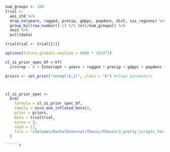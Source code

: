 ```r
num_groups <- 100
trial <- 
  aei_std %>% 
  drop_na(years, rugged, precip, gdppc, popdens, dist, six_regions) %>% 
  group_by((row_number()-1) %/% (n()/num_groups)) %>%
  nest %>% 
  pull(data)

trialtrial <- trial[[1]]
```

```r
options(future.globals.maxSize = 8000 * 1024^2)

cl_zi_prior_spec_bf <-bf(
  irrcrop ~ 0 + Intercept + years + rugged + precip + gdppc + popdens + dist + (1 + popdens + gdppc + years |six_regions))

priors <- set_prior("normal(0,1)", class = "b") #slope parameters



cl_zi_prior_spec <-
  brm(
    formula = cl_zi_prior_spec_bf,
    family = zero_one_inflated_beta(),
    prior = priors,
    data = trialtrial, 
    cores = 3,
    seed = 17,
    file = "/Volumes/RachelExternal/Thesis/Thesis/3_pretty_scripts_for_profs/Fits/brm_multiple_trial_1"
  )

``````r

```

